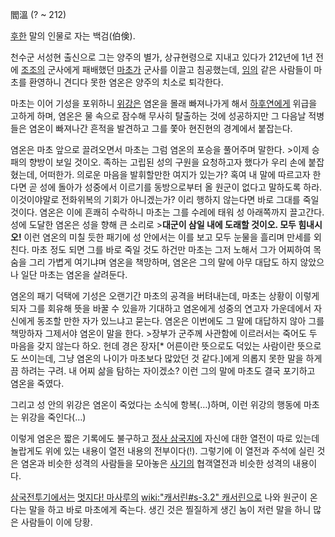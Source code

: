閻溫
(? ~ 212)

[[후한]] 말의 인물로 자는 백검(伯倹).

천수군 서성현 출신으로 그는 양주의 별가, 상규현령으로 지내고 있다가 212년에 1년 전에 [[조조]]의 군사에게 패배했던 [[마초]]가 군사를 이끌고 침공했는데, [[임의]] 같은 사람들이 마초를 환영하니 견디다 못한 염온은 양주의 치소로 퇴각한다.

마초는 이어 기성을 포위하니 [[위강]]은 염온을 몰래 빠져나가게 해서 [[하후연]]에게 위급을 고하게 하며, 염온은 물 속으로 잠수해 무사히 탈출하는 것에 성공하지만 그 다음날 적병들은 염온이 빠져나간 흔적을 발견하고 그를 쫓아 현진현의 경계에서 붙잡는다.

염온은 마초 앞으로 끌려오면서 마초는 그럼 염온의 포승을 풀어주며 말한다.
>이제 승패의 향방이 보일 것이오. 족하는 고립된 성의 구원을 요청하고자 했다가 우리 손에 붙잡혔는데, 어떠한가. 의로운 마음을 발휘할만한 여지가 있는가? 혹여 내 말에 따르고자 한다면 곧 성에 돌아가 성중에서 이르기를 동방으로부터 올 원군이 없다고 말하도록 하라. 이것이야말로 전화위복의 기회가 아니겠는가? 이리 행하지 않는다면 바로 그대를 죽일 것이다.
염온은 이에 흔쾌히 수락하니 마초는 그를 수레에 태워 성 아래쪽까지 끌고간다. 성에 도달한 염온은 성을 향해 큰 소리로
>'''대군이 삼일 내에 도래할 것이오. 모두 힘내시오!'''
이런 염온의 미칠 듯한 패기에 성 안에서는 이를 보고 모두 눈물을 흘리며 만세를 외친다. 마초 정도 되면 그를 바로 죽일 것도 하건만 마초는 그저 노해서 그가 어찌하여 목숨을 그리 가볍게 여기냐며 염온을 책망하며, 염온은 그의 말에 아무 대답도 하지 않았으나 일단 마초는 염온을 살려둔다. 

염온의 패기 덕택에 기성은 오랜기간 마초의 공격을 버텨내는데, 마초는 상황이 이렇게 되자 그를 회유해 뜻을 바꿀 수 있을까 기대하고 염온에게 성중의 연고자 가운데에서 자신에게 동조할 만한 자가 있느냐고 묻는다. 염온은 이번에도 그 말에 대답하지 않아 그를 책망하자 그제서야 염온이 말을 한다.
>장부가 군주께 사관함에 이르러서는 죽어도 두 마음을 갖지 않는다 하오. 헌데 경은 장자[* 어른이란 뜻으로도 덕있는 사람이란 뜻으로도 쓰이는데, 그냥 염온의 나이가 마초보다 많았던 것 같다.]에게 의롭지 못한 말을 하게끔 하려는 구려. 내 어찌 삶을 탐하는 자이겠소?
이런 그의 말에 마초도 결국 포기하고 염온을 죽였다.

그리고 성 안의 위강은 염온이 죽었다는 소식에 항복(…)하며, 이런 위강의 행동에 마초는 위강을 죽인다(…)

이렇게 염온은 짧은 기록에도 불구하고 [[정사 삼국지]]에 자신에 대한 열전이 따로 있는데 놀랍게도 위에 있는 내용이 열전 내용의 전부이다(!). 그렇기에 이 열전과 주석에 실린 것은 염온과 비슷한 성격의 사람들을 모아놓은 [[사기]]의 협객열전과 비슷한 성격의 내용이다.

[[삼국전투기]]에서는 [[멋지다! 마사루]]의 [[wiki:"캐서린#s-3.2" 캐서린]]으로 나와 원군이 온다는 말을 하고 바로 마초에게 죽는다. 생긴 것은 찔질하게 생긴 놈이 저런 말을 하니 많은 사람들이 이에 당황.
